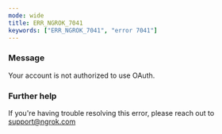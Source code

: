 ```yaml
---
mode: wide
title: ERR_NGROK_7041
keywords: ["ERR_NGROK_7041", "error 7041"]
---
```



### Message

Your account is not authorized to use OAuth.

<ErrorDetails />

### Further help

If you're having trouble resolving this error, please reach out to [support@ngrok.com](mailto:support@ngrok.com?subject=Help%20with%20ERR_NGROK_7041)
